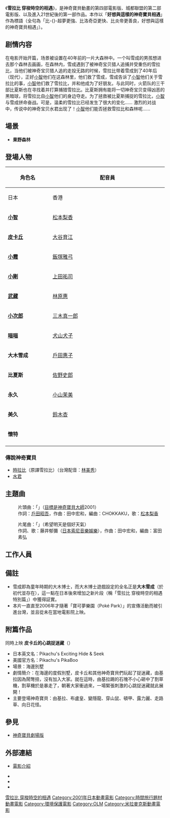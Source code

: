 {{noteTA
|G1=PO
}}
{{電影資訊框
| 片名 = 神奇寶貝電影版: 雪拉比 穿梭時空的相遇
| 電影原名 = {{lang|ja|劇場版ポケットモンスター セレビィ 時を超えた遭遇}}
| 圖像 = Pokémon 4Ever.jpg
| 圖像說明 = 
| 導演 = [[湯山邦彥|湯山邦彥]]
| 監製 =
| 製片 = 
| 編劇 = [[園田英樹|園田英樹]]
| 劇本 = 
| 故事 = 
| 原著 = [[田尻智|田尻智]]
| 旁白 = 
| 統籌 = 
| 主演 = [[松本梨香|松本梨香]]<br />[[大谷育江|大谷育江]]<br />[[上田祐司|上田祐司]]<br />[[飯塚雅弓|飯塚雅弓]]<br />[[林原めぐみ|林原めぐみ]]<br />[[三木真一郎|三木真一郎]]<br />[[犬山犬子|犬山犬子]]<br />戶田惠子<br />鈴木杏<br />佐野史郎<br />[[小山茉美|小山茉美]]<br />[[山寺宏一|山寺宏一]]等  
| 配樂 = [[宮崎慎二|宮崎慎二]]
| 主題曲 = 「明日天気にしておくれ」藤井フミヤ
| 片尾曲 = 
| 攝影 = 
| 剪輯 = 
| 音效 = 
| 製片商 = [[東寶|東寶]]
| 片長 = 73分鐘
| 產地 = {{日本電影}}
| 語言 = [[日語|日語]]
| 上映日期 = {{flagicon|Japan}}2001年7月7日<br />{{flagicon|ROC}}2006年3月4日<br />{{flagicon|Hong Kong}}2005年10月18日（只發售DVD/VCD日期，但沒曾於電視台播放過）<br />{{flagicon|USA}}2002年10月4日
| 發行商 = 
| 發行日期 = 
| 公映許可 = 
| 預算 = 
| 票房 = 
| 前集 = [[結晶塔的帝王|結晶塔的帝王]]
| 續集 = [[精靈寶可夢劇場版：水都的守護神_拉帝亞斯和拉帝歐斯|精靈寶可夢劇場版：水都的守護神 拉帝亞斯和拉帝歐斯]]
| 官方網站 = 
}}
    
《'''雪拉比 穿梭時空的相遇'''》，是神奇寶貝動畫的第四部電影版、城都聯盟的第二部電影版、以及進入21世紀後的第一部作品。本作以「'''好想與這樣的神奇寶貝相遇'''」作為標語（全句為「比-{}-超夢更強、比洛奇亞更快、比炎帝更善良，好想與這樣的神奇寶貝相遇」）。

== 剧情内容 ==
在电影开始开篇，场景被设置在40年前的一片大森林中。一个叫雪成的男孩想进去那个森林去画画，在森林内，雪成遇到了被神奇宝贝猎人追捕并受重伤的雪拉比，当他们被神奇宝贝猎人追的走投无路的时候，雪拉比带着雪成到了40年后（现代），正好[[小智|小智]]他们在这森林里，他们救了雪成，雪成告诉了[[小智|小智]]他们关于雪拉比的事，[[小智|小智]]他们救了雪拉比，并和他成为了好朋友。与此同时，火箭队的三干部比夏斯也在寻找着并打算捕猎雪拉比。比夏斯拥有能将一切神奇宝贝变得凶恶的黑暗球，将雪拉比自[[小智|小智]]他们的身边夺走。为了拯救被比夏斯捕捉的雪拉比，[[小智|小智]]与雪成拼命奋战。可是，温柔的雪拉比已经发生了很大的变化…… 
激烈的对战中，传说中的神奇宝贝水君出现了！[[小智|小智]]他们能否拯救雪拉比和森林呢......

== 場景 ==
* '''果野森林'''   
   
== 登場人物 ==
{|class=wikitable align=center style="text-align:center; font-size:90%" 
!rowspan="2" width=150|角色名
!colspan="3" width=420|配音員
|-
!width=100|日本
!width=100|香港
!width=100|臺灣
|-
|'''[[小智|小智]]'''
|[[松本梨香|松本梨香]]
|[[吳小藝|吳小藝]]
|[[汪世瑋|汪世瑋]]
|-
|'''[[皮卡丘|皮卡丘]]'''
|colspan="3"|[[大谷育江|大谷育江]]
|-
|'''[[小霞|小霞]]'''
|[[飯塚雅弓|飯塚雅弓]]
|[[張雪儀|張雪儀]]
|[[林美秀_(配音員)|林美秀]]
|-
|'''[[小剛|小剛]]'''
|[[上田祐司|上田祐司]]
|[[張振聲|張振聲]]
|[[于正昇|-{于}-正昇]]
|-
|'''[[武藏|武藏]]'''
|[[林原惠|林原惠]]
|[[譚淑英|譚淑英]]
|[[詹雅菁|詹雅菁]]
|-
|'''[[小次郎|小次郎]]'''
|[[三木真一郎|三木真一郎]]
|[[陳廷軒_(配音員)|陳廷軒]]
|[[吳東原|吳東原]]
|-
|'''[[喵喵|喵喵]]'''
|[[犬山犬子|犬山犬子]]
|[[王夢華|王夢華]]
|[[汪世瑋|汪世瑋]]
|-
|'''大木雪成'''
|[[戶田惠子|戶田惠子]]
|[[莎拉|莎拉]]
|[[劉如蘋|劉如蘋]]
|-   
|'''比夏斯'''
|[[佐野史郎|佐野史郎]]
|
|[[林谷珍|林谷珍]]
|-   
|'''永久'''
|[[小山茉美|小山茉美]]
|
|[[詹雅菁|詹雅菁]]
|-    
|'''美久'''
|[[鈴木杏|鈴木杏]]
|
|[[劉如蘋|劉如蘋]]
|-    
|'''懷特'''   
|
|
|[[林谷珍|林谷珍]]
|-
|}   
=== 傳說神奇寶貝 ===
* [[時拉比|時拉比]]（原譯雪拉比）（台灣配音：[[林美秀_(配音員)|林美秀]]）
* [[水君|水君]]

== 主題曲 ==
:片頭曲：「'''{{lang|ja|めざせポケモンマスター2001}}'''」（[[目標是神奇寶貝大師|目標是神奇寶貝大師]]2001）
:作詞：[[戶田昭吾|戶田昭吾]]，作曲：田中宏和，編曲：CHOKKAKU，歌：[[松本梨香|松本梨香]]

:片尾曲：「'''{{lang|ja|明日天気にしておくれ}}'''」（希望明天是個好天氣）
:作詞、歌：藤井郁彌（[[日本索尼音樂娛樂|日本索尼音樂娛樂]]），作曲：田中宏和，編曲：富田素弘

== 工作人員 ==
{{Castlist|
* 原案：[[田尻智|田尻智]]
* 顧問：[[石原恒和|石原恒和]]
* 動畫監修：[[小田部羊一|小田部羊一]]
* エグゼクティブプロデューサー：[[久保雅一|久保雅一]]、川口孝司
* 製作人：[[吉川兆二|吉川兆二]]、松追由香子、盛武源
* 動畫製作人：奥野敏聰、[[神田修吉|神田修吉]]
* アソシエイトプロデューサー：沢辺伸政、石川博、山内克仁、大橋美紀子、紀伊高明、吉田紀之
* アシスタントプロデューサー：福田剛士
* TVリレーションシップス：岩田圭介、岩田牧子
* 主任：藁科久美子、島村優子、金原由香里
* 劇本：[[園田英樹|園田英樹]]
* 分鏡：[[湯山邦彦|湯山邦彦]]
* 演出：[[日高政光|日高政光]]、[[於地紘仁|越智浩仁]]、吉村章、井硲清高
* 人物原案：[[杉森建|杉森建]]、藤原基史、森本茂樹、吉田宏信、太田敏、にしだあつこ、[[斉藤むねお|斎藤むねお]]、吉川玲奈
* 人物設定：[[一石小百合|一石小百合]]、松原徳弘、玉川明洋
* 作画監督：玉川明洋、一石小百合、松原徳弘、池田裕治、井ノ上ユウ子、池平千里、福本勝
* 動画檢查：榎本富士香、齋藤徳明、室岡辰一、笠間陽子、部谷のりこ、大原真琴
* 色彩設計：吉野記通、佐藤美由紀
* 色指定：堀川直子、中尾総子
* 檢査：飛田ひろみ、水巻みゆき、石川直樹、伊藤良樹、森山敦子、奥井恵美子
* 特殊效果：太田憲之
* 美術監督：金森勝義
* 數碼設定：高尾克己
* 攝影監督：白井久男
* CG製作人：坂美佐子
* CG顧問：小畑正好
* プロダクションマネージャー：大竹研次
* 2D導演：[[水谷貴哉|水谷貴哉]]
* CGI監督：鹿住朗生
* ：佐藤誠
* 編輯：[[ジェイ・フィルム|ジェイ・フィルム]]（邊見俊夫、伊藤裕）
* 視像：[[IMAGICA|イマジカ]]
* 音樂：[[宮崎慎二|宮崎慎二]]
* 音樂製作人：斎藤裕二
* 一部原曲・作曲：[[増田順一|増田順一]]、一之瀬剛、青木森一
* 音響監督：[[三間雅文|三間雅文]]
* 音響製作：南沢道義、西名武
* 制作担当：小板橋司
* 制作主任：[[岩佐岳|岩佐がく]]
* 制作進行：兒玉隆、牧野治康、龜井康輝、嵯峨高之、阿部賢一
* 制作：[[小学館集英社|小学館]]
* 動畫協力：[[スタジオコクピット|スタジオコクピット]]、[[動画工房|動画工房]]
* 動畫制作：[[オー・エル・エム|OLM]]
* 監督：[[湯山邦彦|湯山邦彦]]
* 製作：河井常吉、君島達巳、富山幹太郎、芳原世幸、宮川鑛一、福田年秀、八木正男、[[製作委員會方式|Pikachu Project 2001]]
}}

== 備註 ==
*雪成即為童年時期的大木博士，而大木博士遊戲設定的全名正是'''大木雪成'''（於初代並存在），這一點在日本後來增加之新片段（稱「雪拉比 穿梭時空的相遇特別篇」）中獲得証實。
*本片一直直至2006年才隨著「寶可夢樂園（Poké Park）」的宣傳活動而被引進台灣，並且從未在當地電影院上映。

== 附篇作品 ==
同時上映 '''皮卡丘的心跳捉迷藏'''（{{lang|ja|ピカチュウのドキドキかくれんぼ}}）
* 日本英文名：Pikachu's Exciting Hide & Seek
* 美國官方名：Pikachu's PikaBoo
* 場景：海邊別墅
* 劇情簡介：在海邊的度假別墅，皮卡丘和其他神奇寶貝們玩起了捉迷藏，由基拉因為鬧彆扭，沒有加入大家。就在這時，由基拉踢的石塊不小心砸中了割草機，割草機於是暴走了，朝著大家衝過來，一場緊張刺激的心跳捉迷藏就此展開！
* 主要登場神奇寶貝：由基拉、布盧皇、變隱龍、穿山鼠、頓甲、露力麗、走路草、向日花怪。

== 參見 ==
*[[神奇寶貝劇場版|神奇寶貝劇場版]]

== 外部連結 ==
*{{ja}}[http://www.pokemon.co.jp/anime/movie/2001/index.html 電影介紹] {{Wayback|url=http://www.pokemon.co.jp/anime/movie/2001/index.html |date=20111006191131 }}
*{{imdb title|0287635}}
*{{mtime|11752}}
*{{douban}}

{{神奇寶貝動畫電影版}}
{{OLM}}
{{DEFAULTSORT:Gekijōban Poketto Monsutā Serebyi Toki o Koeta Deai}}
[[Category:精靈寶可夢劇場版|雪拉比 穿梭時空的相遇]]
[[Category:2001年日本動畫電影|Category:2001年日本動畫電影]]
[[Category:時間旅行題材動畫電影|Category:時間旅行題材動畫電影]]
[[Category:環境保護電影|Category:環境保護電影]]
[[Category:OLM|Category:OLM]]
[[Category:米拉麥克斯動畫電影|Category:米拉麥克斯動畫電影]]